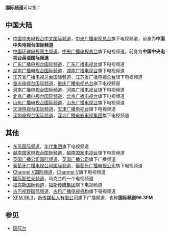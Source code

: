 '''国际频道'''可以指：

== 中国大陆 ==
* [[中国中央电视台中文国际频道|中国中央电视台中文国际频道]]，[[中央广播电视总台|中央广播电视总台]]旗下电视频道，前身为'''中国中央电视台国际频道'''
* [[中国环球电视网主频道|中国环球电视网主频道]]，[[中央广播电视总台|中央广播电视总台]]旗下电视频道，前身为'''中国中央电视台英语国际频道'''
* [[广东广播电视台国际频道|广东广播电视台国际频道]]，[[广东广播电视台|广东广播电视台]]旗下电视频道
* [[湖南广播电视台国际频道|湖南广播电视台国际频道]]，[[湖南广播电视台|湖南广播电视台]]旗下电视频道
* [[江苏省广播电视总台国际频道|江苏省广播电视总台国际频道]]，[[江苏省广播电视总台|江苏省广播电视总台]]旗下电视频道
* [[重庆电视台国际频道|重庆电视台国际频道]]，[[重庆广播电视总台|重庆广播电视总台]]旗下电视频道
* [[河南广播电视台国际频道|河南广播电视台国际频道]]，[[河南广播电视台|河南广播电视台]]旗下电视频道
* [[北京广播电视台国际频道|北京广播电视台国际频道]]，[[北京广播电视台|北京广播电视台]]旗下电视频道
* [[山东广播电视台国际频道|山东广播电视台国际频道]]，[[山东广播电视台|山东广播电视台]]旗下电视频道
* [[天津电视台国际频道|天津电视台国际频道]]，[[天津广播电视台|天津广播电视台]]旗下电视频道
* [[深圳电视台国际频道|深圳电视台国际频道]]，[[深圳广播电影电视集团|深圳广播电影电视集团]]旗下电视频道

== 其他 ==
* [[东风国际频道|东风国际频道]]，[[年代集团|年代集团]]旗下电视频道
* [[越南国家电视台国际频道|越南国家电视台国际频道]]，[[越南国家电视台|越南国家电视台]]旗下电视频道
* [[英国广播公司国际频道|英国广播公司国际频道]]，[[英国广播公司|英国广播公司]]旗下广播频道
* [[葡萄牙广播电视公司国际频道|葡萄牙广播电视公司国际频道]]，[[葡萄牙广播电视公司|葡萄牙广播电视公司]]旗下电视频道
* [[Channel_V国际频道|Channel V国际频道]]，[[Channel_V|Channel V]]旗下电视频道
* [[国际斯拉夫频道|国际斯拉夫频道]]，乌克兰的一个电视频道
* [[福克斯国际频道|福克斯国际频道]]，[[福斯传媒集团|福斯传媒集团]]旗下电视频道
* [[古巴视野国际频道|古巴视野国际频道]]，[[古巴广播电视机构|古巴广播电视机构]]旗下电视频道
* [[XFM_96.3|XFM 96.3]]，[[新传媒私人有限公司|新传媒私人有限公司]]旗下广播频道，也称'''国际频道96.3FM'''

== 参见 ==
* [[国际台|国际台]]

{{disambig|cat=四字消歧义}}